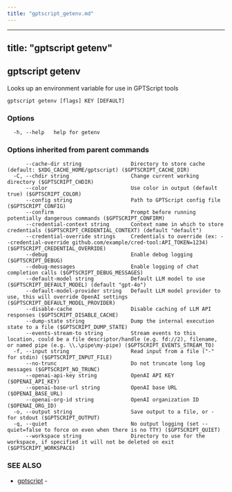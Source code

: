 ```yaml
---
title: "gptscript_getenv.md"
---
```


---
title: "gptscript getenv"
---
## gptscript getenv

Looks up an environment variable for use in GPTScript tools

```
gptscript getenv [flags] KEY [DEFAULT]
```

### Options

```
  -h, --help   help for getenv
```

### Options inherited from parent commands

```
      --cache-dir string                Directory to store cache (default: $XDG_CACHE_HOME/gptscript) ($GPTSCRIPT_CACHE_DIR)
  -C, --chdir string                    Change current working directory ($GPTSCRIPT_CHDIR)
      --color                           Use color in output (default true) ($GPTSCRIPT_COLOR)
      --config string                   Path to GPTScript config file ($GPTSCRIPT_CONFIG)
      --confirm                         Prompt before running potentially dangerous commands ($GPTSCRIPT_CONFIRM)
      --credential-context string       Context name in which to store credentials ($GPTSCRIPT_CREDENTIAL_CONTEXT) (default "default")
      --credential-override strings     Credentials to override (ex: --credential-override github.com/example/cred-tool:API_TOKEN=1234) ($GPTSCRIPT_CREDENTIAL_OVERRIDE)
      --debug                           Enable debug logging ($GPTSCRIPT_DEBUG)
      --debug-messages                  Enable logging of chat completion calls ($GPTSCRIPT_DEBUG_MESSAGES)
      --default-model string            Default LLM model to use ($GPTSCRIPT_DEFAULT_MODEL) (default "gpt-4o")
      --default-model-provider string   Default LLM model provider to use, this will override OpenAI settings ($GPTSCRIPT_DEFAULT_MODEL_PROVIDER)
      --disable-cache                   Disable caching of LLM API responses ($GPTSCRIPT_DISABLE_CACHE)
      --dump-state string               Dump the internal execution state to a file ($GPTSCRIPT_DUMP_STATE)
      --events-stream-to string         Stream events to this location, could be a file descriptor/handle (e.g. fd://2), filename, or named pipe (e.g. \\.\pipe\my-pipe) ($GPTSCRIPT_EVENTS_STREAM_TO)
  -f, --input string                    Read input from a file ("-" for stdin) ($GPTSCRIPT_INPUT_FILE)
      --no-trunc                        Do not truncate long log messages ($GPTSCRIPT_NO_TRUNC)
      --openai-api-key string           OpenAI API KEY ($OPENAI_API_KEY)
      --openai-base-url string          OpenAI base URL ($OPENAI_BASE_URL)
      --openai-org-id string            OpenAI organization ID ($OPENAI_ORG_ID)
  -o, --output string                   Save output to a file, or - for stdout ($GPTSCRIPT_OUTPUT)
  -q, --quiet                           No output logging (set --quiet=false to force on even when there is no TTY) ($GPTSCRIPT_QUIET)
      --workspace string                Directory to use for the workspace, if specified it will not be deleted on exit ($GPTSCRIPT_WORKSPACE)
```

### SEE ALSO

* [gptscript](gptscript.md)	 - 

